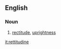 ==English==

===Noun===
{{it-noun|rettitudin|f|e|i}}

# [[rectitude]], [[uprightness]]

[[it:rettitudine]]